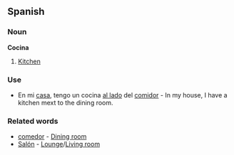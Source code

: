 ==Spanish==

===Noun===

'''Cocina'''

#[[Kitchen]]

===Use===

*En mi [[casa]], tengo un cocina [[al lado]] del [[comidor]] - In my house, I have a kitchen mext to the dining room.

===Related words===

*[[comedor]] - [[Dining room]]
*[[Salón]] - [[Lounge]]/[[Living room]]